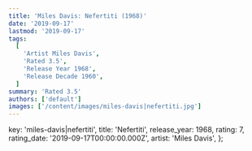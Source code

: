 ```yaml
---
title: 'Miles Davis: Nefertiti (1968)'
date: '2019-09-17'
lastmod: '2019-09-17'
tags:
  [
    'Artist Miles Davis',
    'Rated 3.5',
    'Release Year 1968',
    'Release Decade 1960',
  ]
summary: 'Rated 3.5'
authors: ['default']
images: ['/content/images/miles-davis|nefertiti.jpg']
---
```


  key: 'miles-davis|nefertiti',
  title: 'Nefertiti',
  release_year: 1968,
  rating: 7,
  rating_date: '2019-09-17T00:00:00.000Z',
  artist: 'Miles Davis',
};

<MusicRating data={data} />
